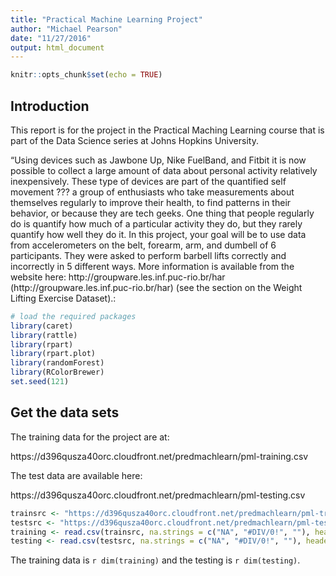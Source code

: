 ```yaml
---
title: "Practical Machine Learning Project"
author: "Michael Pearson"
date: "11/27/2016"
output: html_document
---
```


```r
knitr::opts_chunk$set(echo = TRUE)
```

## Introduction

This report is for the project in the Practical Maching Learning course that is part of the Data Science series at Johns Hopkins University.

“Using devices such as Jawbone Up, Nike FuelBand, and Fitbit it is now possible to collect a large amount of data about personal activity relatively inexpensively. These type of devices are part of the quantified self movement ??? a group of enthusiasts who take measurements about themselves regularly to improve their health, to find patterns in their behavior, or because they are tech geeks. One thing that people regularly do is quantify how much of a particular activity they do, but they rarely quantify how well they do it. In this project, your goal will be to use data from accelerometers on the belt, forearm, arm, and dumbell of 6 participants. They were asked to perform barbell lifts correctly and incorrectly in 5 different ways. More information is available from the website here: http://groupware.les.inf.puc-rio.br/har (http://groupware.les.inf.puc-rio.br/har) (see the section on the Weight Lifting Exercise Dataset).:

```r
# load the required packages
library(caret)
library(rattle)
library(rpart)
library(rpart.plot) 
library(randomForest)
library(RColorBrewer)
set.seed(121)
```

## Get the data sets

The training data for the project are at:

https://d396qusza40orc.cloudfront.net/predmachlearn/pml-training.csv

The test data are available here:

https://d396qusza40orc.cloudfront.net/predmachlearn/pml-testing.csv

```r
trainsrc <- "https://d396qusza40orc.cloudfront.net/predmachlearn/pml-training.csv"
testsrc <- "https://d396qusza40orc.cloudfront.net/predmachlearn/pml-testing.csv"
training <- read.csv(trainsrc, na.strings = c("NA", "#DIV/0!", ""), header = TRUE) 
testing <- read.csv(testsrc, na.strings = c("NA", "#DIV/0!", ""), header = TRUE)

```

The training data is `r dim(training)` and the testing is `r dim(testing)`.
